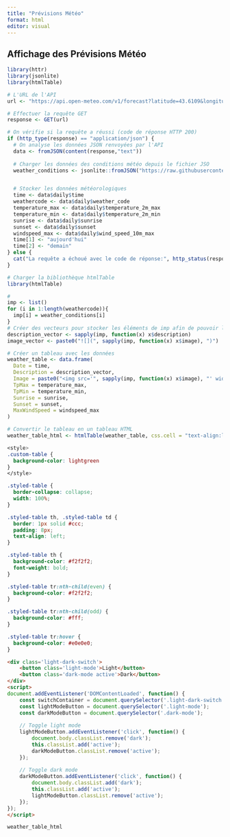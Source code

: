 ---
title: "Prévisions Météo"
format: html
editor: visual
---

## Affichage des Prévisions Météo

```{r,echo=FALSE}

library(httr)
library(jsonlite)
library(htmlTable)

# L'URL de l'API
url <- "https://api.open-meteo.com/v1/forecast?latitude=43.6109&longitude=3.8763&daily=weather_code,temperature_2m_max,temperature_2m_min,sunrise,sunset,wind_speed_10m_max&timezone=auto&forecast_days=5"

# Effectuer la requête GET
response <- GET(url)

# On vérifie si la requête a réussi (code de réponse HTTP 200)
if (http_type(response) == "application/json") {
  # On analyse les données JSON renvoyées par l'API
  data <- fromJSON(content(response,"text"))
  
  # Charger les données des conditions météo depuis le fichier JSO
  weather_conditions <- jsonlite::fromJSON("https://raw.githubusercontent.com/Qufst/projet-personnel-m-t-o/main/dessins_meteo.json")


  # Stocker les données météorologiques
  time <- data$daily$time
  weathercode <- data$daily$weather_code
  temperature_max <- data$daily$temperature_2m_max
  temperature_min <- data$daily$temperature_2m_min
  sunrise <- data$daily$sunrise
  sunset <- data$daily$sunset
  windspeed_max <- data$daily$wind_speed_10m_max
  time[1] <- "aujourd'hui"
  time[2] <- "demain"
} else {
  cat("La requête a échoué avec le code de réponse:", http_status(response)$reason, "\n")
}

```

```{r,echo=FALSE}
# Charger la bibliothèque htmlTable
library(htmlTable)

#
imp <- list()
for (i in 1:length(weathercode)){
  imp[i] = weather_conditions[i]
}
# Créer des vecteurs pour stocker les éléments de imp afin de pouvoir les utiliser dans le dataframe
description_vector <- sapply(imp, function(x) x$description)
image_vector <- paste0("![](", sapply(imp, function(x) x$image), ")")

# Créer un tableau avec les données
weather_table <- data.frame(
  Date = time,
  Description = description_vector,
  Image = paste0("<img src='", sapply(imp, function(x) x$image), "' width='50' height='50' />"),
  TpMax = temperature_max,
  TpMin = temperature_min,
  Sunrise = sunrise,
  Sunset = sunset,
  MaxWindSpeed = windspeed_max
)

# Convertir le tableau en un tableau HTML
weather_table_html <- htmlTable(weather_table, css.cell = "text-align:left; padding: 8px; border: 1px solid #ccc;",class = "custom-table")
```

```{css,echo=FALSE}
<style>
.custom-table {
  background-color: lightgreen
}
</style>

.styled-table {
  border-collapse: collapse;
  width: 100%;
}

.styled-table th, .styled-table td {
  border: 1px solid #ccc;
  padding: 8px;
  text-align: left;
}

.styled-table th {
  background-color: #f2f2f2;
  font-weight: bold;
}

.styled-table tr:nth-child(even) {
  background-color: #f2f2f2;
}

.styled-table tr:nth-child(odd) {
  background-color: #fff;
}

.styled-table tr:hover {
  background-color: #e0e0e0;
}
```


```{html,echo=FALSE}
<div class='light-dark-switch'>
    <button class='light-mode'>Light</button>
    <button class='dark-mode active'>Dark</button>
</div>
<script>
document.addEventListener('DOMContentLoaded', function() {
    const switchContainer = document.querySelector('.light-dark-switch');
    const lightModeButton = document.querySelector('.light-mode');
    const darkModeButton = document.querySelector('.dark-mode');
    
    // Toggle light mode
    lightModeButton.addEventListener('click', function() {
        document.body.classList.remove('dark');
        this.classList.add('active');
        darkModeButton.classList.remove('active');
    });
    
    // Toggle dark mode
    darkModeButton.addEventListener('click', function() {
        document.body.classList.add('dark');
        this.classList.add('active');
        lightModeButton.classList.remove('active');
    });
});
</script>

```

```{r,echo=TRUE}

weather_table_html
```